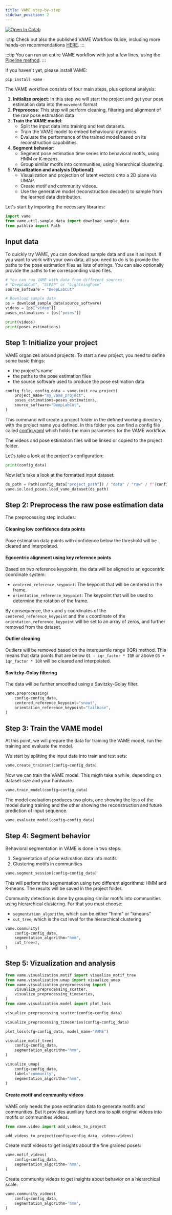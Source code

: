 ```yaml
---
title: VAME step-by-step
sidebar_position: 2
---
```


[![Open In Colab](https://colab.research.google.com/assets/colab-badge.svg)](https://colab.research.google.com/github/EthoML/VAME/blob/main/examples/step_by_step.ipynb)

:::tip
Check out also the published VAME Workflow Guide, including more hands-on recommendations [HERE](https://www.nature.com/articles/s42003-022-04080-7#Sec8).
:::

:::tip
You can run an entire VAME workflow with just a few lines, using the [Pipeline method](/docs/getting_started/pipeline).
:::

If you haven't yet, please install VAME:

```python
pip install vame
```

The VAME workflow consists of four main steps, plus optional analysis:

1. **Initialize project**: In this step we will start the project and get your pose estimation data into the `movement` format
2. **Preprocess**: This step will perform cleaning, filtering and alignment of the raw pose estimation data
3. **Train the VAME model**:
    - Split the input data into training and test datasets.
    - Train the VAME model to embed behavioural dynamics.
    - Evaluate the performance of the trained model based on its reconstruction capabilities.
4. **Segment behavior**:
    - Segment pose estimation time series into behavioral motifs, using HMM or K-means.
    - Group similar motifs into communities, using hierarchical clustering.
5. **Vizualization and analysis [Optional]**:
    - Visualization and projection of latent vectors onto a 2D plane via UMAP.
    - Create motif and community videos.
    - Use the generative model (reconstruction decoder) to sample from the learned data distribution.

Let's start by importing the necessary libraries:

```python
import vame
from vame.util.sample_data import download_sample_data
from pathlib import Path
```

## Input data

To quickly try VAME, you can download sample data and use it as input. If you want to work with your own data, all you need to do is to provide the paths to the pose estimation files as lists of strings. You can also optionally provide the paths to the corresponding video files.

```python
# You can run VAME with data from different sources:
# "DeepLabCut", "SLEAP" or "LightningPose"
source_software = "DeepLabCut"

# Download sample data
ps = download_sample_data(source_software)
videos = [ps["video"]]
poses_estimations = [ps["poses"]]

print(videos)
print(poses_estimations)
```

## Step 1: Initialize your project

VAME organizes around projects. To start a new project, you need to define some basic things:
- the project's name
- the paths to the pose estimation files
- the source software used to produce the pose estimation data

```python
config_file, config_data = vame.init_new_project(
    project_name="my_vame_project",
    poses_estimations=poses_estimations,
    source_software="DeepLabCut",
)
```

This command will create a project folder in the defined working directory with the project name you defined.
In this folder you can find a config file called [config.yaml](/docs/project-config) which holds the main parameters for the VAME workflow.

The videos and pose estimation files will be linked or copied to the project folder.

Let's take a look at the project's configuration:

```python
print(config_data)
```

Now let's take a look at the formatted input dataset:

```python
ds_path = Path(config_data["project_path"]) / "data" / "raw" / f"{config_data['session_names'][0]}.nc"
vame.io.load_poses.load_vame_dataset(ds_path)
```

## Step 2: Preprocess the raw pose estimation data
The preprocessing step includes:

#### Cleaning low confidence data points
Pose estimation data points with confidence below the threshold will be cleared and interpolated.

#### Egocentric alignment using key reference points
Based on two reference keypoints, the data will be aligned to an egocentric coordinate system:
- `centered_reference_keypoint`: The keypoint that will be centered in the frame.
- `orientation_reference_keypoint`: The keypoint that will be used to determine the rotation of the frame.

By consequence, the `x` and `y` coordinates of the `centered_reference_keypoint` and the `x` coordinate of the `orientation_reference_keypoint` will be set to an array of zeros, and further removed from the dataset.

#### Outlier cleaning
Outliers will be removed based on the interquartile range (IQR) method. This means that data points that are below `Q1 - iqr_factor * IQR` or above `Q3 + iqr_factor * IQR` will be cleared and interpolated.

#### Savitzky-Golay filtering
The data will be further smoothed using a Savitzky-Golay filter.

```python
vame.preprocessing(
    config=config_data,
    centered_reference_keypoint="snout",
    orientation_reference_keypoint="tailbase",
)
```

## Step 3: Train the VAME model

At this point, we will prepare the data for training the VAME model, run the training and evaluate the model.

We start by splitting the input data into train and test sets:

```python
vame.create_trainset(config=config_data)
```

Now we can train the VAME model. This migth take a while, depending on dataset size and your hardware.

```python
vame.train_model(config=config_data)
```

The model evaluation produces two plots, one showing the loss of the model during training and the other showing the reconstruction and future prediction of input sequence.

```python
vame.evaluate_model(config=config_data)
```

## Step 4: Segment behavior

Behavioral segmentation in VAME is done in two steps:
1. Segmentation of pose estimation data into motifs
2. Clustering motifs in communities

```python
vame.segment_session(config=config_data)
```

This will perfomr the segmentation using two different algorithms: HMM and K-means. The results will be saved in the project folder.

Community detection is done by grouping similar motifs into communities using hierarchical clustering. For that you must choose:
- `segmentation_algorithm`, which can be either "hmm" or "kmeans"
- `cut_tree`, which is the cut level for the hierarchical clustering

```python
vame.community(
    config=config_data,
    segmentation_algorithm="hmm",
    cut_tree=2,
)
```

## Step 5: Vizualization and analysis

```python
from vame.visualization.motif import visualize_motif_tree
from vame.visualization.umap import visualize_umap
from vame.visualization.preprocessing import (
    visualize_preprocessing_scatter,
    visualize_preprocessing_timeseries,
)
from vame.visualization.model import plot_loss
```

```python
visualize_preprocessing_scatter(config=config_data)
```

```python
visualize_preprocessing_timeseries(config=config_data)
```

```python
plot_loss(cfg=config_data, model_name="VAME")
```

```python
visualize_motif_tree(
    config=config_data,
    segmentation_algorithm="hmm",
)
```

```python
visualize_umap(
    config=config_data,
    label="community",
    segmentation_algorithm="hmm",
)
```

#### Create motif and community videos

VAME only needs the pose estimation data to generate motifs and communities. But it provides auxiliary functions to split original videos into motifs or communities videos.

```python
from vame.video import add_videos_to_project

add_videos_to_project(config=config_data, videos=videos)
```

Create motif videos to get insights about the fine grained poses:

```python
vame.motif_videos(
    config=config_data,
    segmentation_algorithm='hmm',
)
```

Create community videos to get insights about behavior on a hierarchical scale:

```python
vame.community_videos(
    config=config_data,
    segmentation_algorithm='hmm',
)
```
